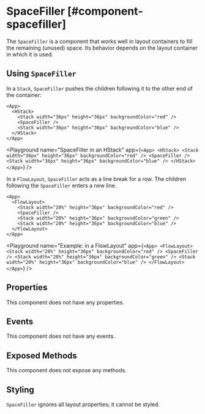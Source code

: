 
# SpaceFiller [#component-spacefiller]

The `SpaceFiller` is a component that works well in layout containers to fill the remaining (unused) space. Its behavior depends on the layout container in which it is used.

## Using `SpaceFiller`

In a `Stack`, `SpaceFiller` pushes the children following it to the other end of the container:

```xmlui copy {3}
<App>
  <HStack>
    <Stack width="36px" height="36px" backgroundColor="red" />
    <SpaceFiller />
    <Stack width="36px" height="36px" backgroundColor="blue" />
  </HStack>
</App>
```

<Playground
  name="SpaceFiller in an HStack"
  app={`
    <App>
      <HStack>
        <Stack width="36px" height="36px" backgroundColor="red" />
        <SpaceFiller />
        <Stack width="36px" height="36px" backgroundColor="blue" />
      </HStack>
    </App>
  `}
/>

In a `FlowLayout`, `SpaceFiller` acts as a line break for a row. The children following the `SpaceFiller` enters a new line.

```xmlui copy {3}
<App>
  <FlowLayout>
    <Stack width="20%" height="36px" backgroundColor="red" />
    <SpaceFiller />
    <Stack width="20%" height="36px" backgroundColor="green" />
    <Stack width="20%" height="36px" backgroundColor="blue" />
  </FlowLayout>
</App>
```

<Playground
  name="Example: in a FlowLayout"
  app={`
    <App>
      <FlowLayout>
        <Stack width="20%" height="36px" backgroundColor="red" />
        <SpaceFiller />
        <Stack width="20%" height="36px" backgroundColor="green" />
        <Stack width="20%" height="36px" backgroundColor="blue" />
      </FlowLayout>
    </App>
  `}
/>

## Properties

This component does not have any properties.

## Events

This component does not have any events.

## Exposed Methods

This component does not expose any methods.

## Styling

`SpaceFiller` ignores all layout properties; it cannot be styled.
